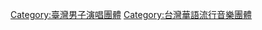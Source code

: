 {{Commonscat|Fahrenheit (musical group)}}
{{catmore}}

[[Category:臺灣男子演唱團體|Category:臺灣男子演唱團體]]
[[Category:台灣華語流行音樂團體|Category:台灣華語流行音樂團體]]